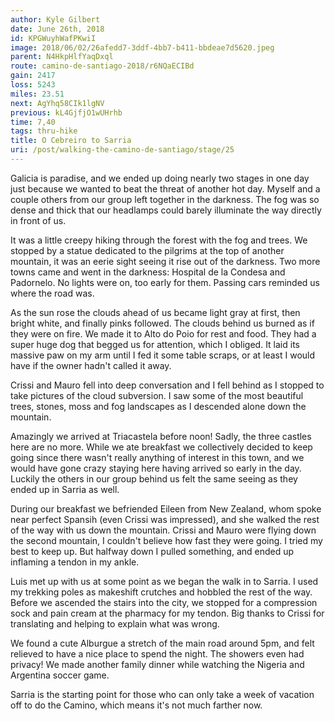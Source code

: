 ```yaml
---
author: Kyle Gilbert
date: June 26th, 2018
id: KPGWuyhWafPKwiI
image: 2018/06/02/26afedd7-3ddf-4bb7-b411-bbdeae7d5620.jpeg
parent: N4HkpHlfYaqDxql
route: camino-de-santiago-2018/r6NQaECIBd
gain: 2417
loss: 5243
miles: 23.51
next: AgYhq58CIk1lgNV
previous: kL4GjfjO1wUHrhb
time: 7,40
tags: thru-hike
title: O Cebreiro to Sarria
uri: /post/walking-the-camino-de-santiago/stage/25
---
```


<Stats />

<Route />

Galicia is paradise, and we ended up doing nearly two stages in one day just
because we wanted to beat the threat of another hot day. Myself and a couple
others from our group left together in the darkness. The fog was so dense and
thick that our headlamps could barely illuminate the way directly in front of
us.

It was a little creepy hiking through the forest with the fog and trees. We
stopped by a statue dedicated to the pilgrims at the top of another mountain,
it was an eerie sight seeing it rise out of the darkness. Two more towns came
and went in the darkness: Hospital de la Condesa and Padornelo. No lights were
on, too early for them. Passing cars reminded us where the road was.

As the sun rose the clouds ahead of us became light gray at first, then bright
white, and finally pinks followed. The clouds behind us burned as if they were
on fire. We made it to Alto do Poio for rest and food. They had a super huge
dog that begged us for attention, which I obliged. It laid its massive paw on
my arm until I fed it some table scraps, or at least I would have if the owner
hadn't called it away.

Crissi and Mauro fell into deep conversation and I fell behind as I stopped to
take pictures of the cloud subversion. I saw some of the most beautiful trees,
stones, moss and fog landscapes as I descended alone down the mountain.

Amazingly we arrived at Triacastela before noon! Sadly, the three castles here
are no more. While we ate breakfast we collectively decided to keep
going since there wasn't really anything of interest in this town, and we would
have gone crazy staying here having arrived so early in the day. Luckily the
others in our group behind us felt the same seeing as they ended up in Sarria
as well.

During our breakfast we befriended Eileen from New Zealand, whom spoke near
perfect Spansih (even Crissi was impressed), and she walked the rest of the way
with us down the mountain. Crissi and Mauro were flying down the second
mountain, I couldn't believe how fast they were going. I tried my best to keep
up. But halfway down I pulled something, and ended up inflaming a tendon in my
ankle.

Luis met up with us at some point as we began the walk in to Sarria. I used my
trekking poles as makeshift crutches and hobbled the rest of the way. Before we
ascended the stairs into the city, we stopped for a compression sock and pain
cream at the pharmacy for my tendon. Big thanks to Crissi for translating and
helping to explain what was wrong.

We found a cute Alburgue a stretch of the main road around 5pm, and felt
relieved to have a nice place to spend the night. The showers even had privacy!
We made another family dinner while watching the Nigeria and Argentina soccer
game.

Sarria is the starting point for those who can only take a week of vacation off
to do the Camino, which means it's not much farther now.

